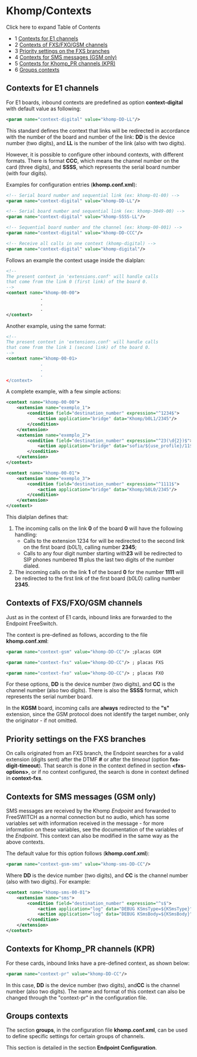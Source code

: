 
# Khomp/Contexts 

 

Click here to expand Table of Contents

* 1 [Contexts for E1 channels](#contexts-for-e1-channels)
* 2 [Contexts of FXS/FXO/GSM channels](#contexts-of-fxsfxogsm-channels)
* 3 [Priority settings on the FXS branches](#priority-settings-on-the-fxs-branches)
* 4 [Contexts for SMS messages (GSM only)](#contexts-for-sms-messages-gsm-only)
* 5 [Contexts for Khomp\_PR channels (KPR)](#contexts-for-khomp_pr-channels-kpr)
* 6 [Groups contexts](#groups-contexts)

## Contexts for E1 channels

For E1 boards, inbound contexts are predefined as option **context-digital** with default value as following:

```xml
<param name="context-digital" value="khomp-DD-LL"/>
```

This standard defines the context that links will be redirected in accordance with the number of the board and number of the link: **DD** is the device number (two digits), and **LL** is the number of the link (also with two digits).

However, it is possible to configure other inbound contexts, with different formats. There is format **CCC**, which means the channel number on the card (three digits), and **SSSS**, which represents the serial board number (with four digits).

Examples for configuration entries (**khomp.conf.xml**):

```xml
<!-- Serial board number and sequential link (ex: khomp-01-00) -->
<param name="context-digital" value="khomp-DD-LL"/>

<!-- Serial board number and sequential link (ex: khomp-3049-00) -->
<param name="context-digital" value="khomp-SSSS-LL"/>

<!-- Sequential board number and the channel (ex: khomp-00-001) -->
<param name="context-digital" value="khomp-DD-CCC"/>

<!-- Receive all calls in one context (khomp-digital) -->
<param name="context-digital" value="khomp-digital"/>
```

Follows an example the context usage inside the dialplan:

```xml
<!--
The present context in 'extensions.conf' will handle calls
that come from the link 0 (first link) of the board 0.
-->
<context name="khomp-00-00">
             .
             .
             .
</context>
```

Another example, using the same format:

```xml
<!-- 
The present context in 'extensions.conf' will handle calls
that come from the link 1 (second link) of the board 0.
-->
<context name="khomp-00-01>
             .
             .
             .
</context>
```

A complete example, with a few simple actions:

```xml
<context name="khomp-00-00">
    <extension name="exemplo_1">
        <condition field="destination_number" expression="^1234$">
            <action application="bridge" data="Khomp/b0L1/2345"/>
        </condition>
    </extension>
    <extension name="exemplo_2">
        <condition field="destination_number" expression="^23(\d{2})$">
            <action application="bridge" data="sofia/${use_profile}/11$1@${sip_from_host}"/>
        </condition>
    </extension>
</context>

<context name="khomp-00-01">
    <extension name="exemplo_3">
        <condition field="destination_number" expression="^1111$">
            <action application="bridge" data="Khomp/b0L0/2345"/>
        </condition>
    </extension>
</context>
```

This dialplan defines that:

1. The incoming calls on the link **0** of the board **0** will have the following handling:  
   * Calls to the extension 1234 for will be redirected to the second link on the first board (b0L1), calling number **2345**;  
   * Calls to any four digit number starting with**23** will be redirected to SIP phones numbered **11** plus the last two digits of the number dialed.
2. The incoming calls on the link **1** of the board **0** for the number **1111** will be redirected to the first link of the first board (b0L0) calling number **2345**.

## Contexts of FXS/FXO/GSM channels

Just as in the context of E1 cards, inbound links are forwarded to the Endpoint FreeSwitch.

The context is pre-defined as follows, according to the file **khomp.conf.xml**:

```xml
<param name="context-gsm" value="khomp-DD-CC"/> ;placas GSM

<param name="context-fxs" value="khomp-DD-CC"/> ; placas FXS

<param name="context-fxo" value="khomp-DD-CC"/> ; placas FXO
```

For these options, **DD** is the device number (two digits), and **CC** is the channel number (also two digits). There is also the **SSSS** format, which represents the serial number board.

In the **KGSM** board, incoming calls are **always** redirected to the **"s"** extension, since the GSM protocol does not identify the target number, only the originator - if not omitted.

## Priority settings on the FXS branches

On calls originated from an FXS branch, the Endpoint searches for a valid extension (digits sent) after the DTMF **#** or after the _timeout_ (option **fxs-digit-timeout**). That search is done in the context defined in section **\<fxs-options>**, or if no context configured, the search is done in context defined in **context-fxs**. 

## Contexts for SMS messages (GSM only)

SMS messages are received by the Khomp _Endpoint_ and forwarded to FreeSWITCH as a normal connection but no audio, which has some variables set with information received in the message - for more information on these variables, see the documentation of the variables of the _Endpoint_. This context can also be modified in the same way as the above contexts.

The default value for this option follows (**khomp.conf.xml**):

```xml
<param name="context-gsm-sms" value="khomp-sms-DD-CC"/> 
```

Where **DD** is the device number (two digits), and **CC** is the channel number (also with two digits). For example:

```xml
<context name="khomp-sms-00-01">
    <extension name="sms">
        <condition field="destination_number" expression="^s$">
            <action application="log" data="DEBUG KSmsType=${KSmsType}"/>
            <action application="log" data="DEBUG KSmsBody=${KSmsBody}"/>
        </condition>
    </extension>
</context>
```

## Contexts for Khomp_PR channels (KPR)

For these cards, inbound links have a pre-defined context, as shown below:

```xml
<param name="context-pr" value="khomp-DD-CC"/> 
```

In this case, **DD** is the device number (two digits), and**CC** is the channel number (also two digits). The name and format of this context can also be changed through the "context-pr" in the configuration file. 

## Groups contexts

The section **groups**, in the configuration file **khomp.conf.xml**, can be used to define specific settings for certain groups of channels.

This section is detailed in the section **Endpoint Configuration**.


